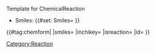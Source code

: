 <noinclude>Template for ChemicalReaction</noinclude>
‎<includeonly>
* Smiles: {{#set: Smiles={{{smiles}}} }} {{{smiles}}}
{{#tag:chemform|
{{{molOrRxn}}}
|smiles={{{smiles}}}
|inchikey={{{inchikey}}}
|isreaction={{{isreaction}}}
|id={{{chemFormId}}}
}}
{{DISPLAYTITLE:{{{smiles}}} }}
[[Category:Reaction]]
‎<includeonly>
